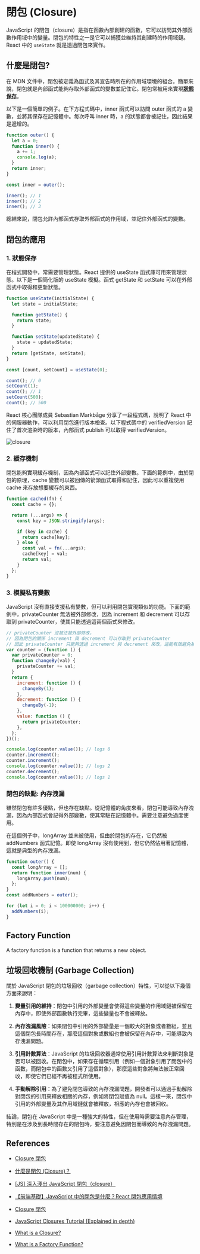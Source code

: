 # 閉包 (Closure)

JavaScript 的閉包（closure）是指在函數內部創建的函數，它可以訪問其外部函數作用域中的變量。閉包的特性之一是它可以捕獲並維持其創建時的作用域鏈。 React 中的 `useState` 就是透過閉包來實作。

## 什麼是閉包?

在 MDN 文件中，閉包被定義為函式及其宣告時所在的作用域環境的組合。簡單來說，閉包就是內部函式能夠存取外部函式的變數並記住它。閉包常被用來實現<u>**狀態保存**</u>。

以下是一個簡單的例子。在下方程式碼中，inner 函式可以訪問 outer 函式的 a 變數，並將其保存在記憶體中。每次呼叫 inner 時，a 的狀態都會被記住，因此結果是遞增的。

```js
function outer() {
  let a = 0;
  function inner() {
    a += 1;
    console.log(a);
  }
  return inner;
}

const inner = outer();

inner(); // 1
inner(); // 2
inner(); // 3
```

總結來說，閉包允許內部函式存取外部函式的作用域，並記住外部函式的變數。

## 閉包的應用

### 1. 狀態保存

在程式開發中，常需要管理狀態。React 提供的 useState 函式庫可用來管理狀態。以下是一個簡化版的 useState 模擬。函式 getState 和 setState 可以在外部函式中取得和更新狀態。

```js
function useState(initialState) {
  let state = initialState;

  function getState() {
    return state;
  }

  function setState(updatedState) {
    state = updatedState;
  }
  return [getState, setState];
}

const [count, setCount] = useState(0);

count(); // 0
setCount(1);
count(); // 1
setCount(500);
count(); // 500
```

React 核心團隊成員 Sebastian Markbåge 分享了一段程式碼，說明了 React 中的伺服器動作，可以利用閉包進行版本檢查。以下程式碼中的 verifiedVersion 記住了首次渲染時的版本，內部函式 publish 可以取得 verifiedVersion。

![closure](/closure.jpeg)

### 2. 緩存機制

閉包能夠實現緩存機制，因為內部函式可以記住外部變數。下面的範例中，由於閉包的原理，cache 變數可以被回傳的箭頭函式取得和記住，因此可以重複使用 cache 來存放想要緩存的東西。

```js
function cached(fn) {
  const cache = {};

  return (...args) => {
    const key = JSON.stringify(args);

    if (key in cache) {
      return cache[key];
    } else {
      const val = fn(...args);
      cache[key] = val;
      return val;
    }
  };
}
```

### 3. 模擬私有變數

JavaScript 沒有直接支援私有變數，但可以利用閉包實現類似的功能。下面的範例中，privateCounter 無法被外部修改，因為 increment 和 decrement 可以存取到 privateCounter，使其只能透過這兩個函式來修改。

```js
// privateCounter 沒被法被外部修改，
// 因為閉包的關係 increment 與 decrement 可以存取到 privateCounter
// 因此 privateCounter 只能夠透過 increment 與 decrement 來改，這能有效避免被誤觸到
var counter = (function () {
  var privateCounter = 0;
  function changeBy(val) {
    privateCounter += val;
  }
  return {
    increment: function () {
      changeBy(1);
    },
    decrement: function () {
      changeBy(-1);
    },
    value: function () {
      return privateCounter;
    },
  };
})();

console.log(counter.value()); // logs 0
counter.increment();
counter.increment();
console.log(counter.value()); // logs 2
counter.decrement();
console.log(counter.value()); // logs 1
```

### 閉包的缺點: 內存洩漏

雖然閉包有許多優點，但也存在缺點。從記憶體的角度來看，閉包可能導致內存洩漏，因為內部函式會記得外部變數，使其常駐在記憶體中。需要注意避免過度使用。

在這個例子中，longArray 並未被使用，但由於閉包的存在，它仍然被 addNumbers 函式記憶。即使 longArray 沒有使用到，但它仍然佔用著記憶體，這就是典型的內存洩漏。

```js
function outer() {
  const longArray = [];
  return function inner(num) {
    longArray.push(num);
  };
}
const addNumbers = outer();

for (let i = 0; i < 100000000; i++) {
  addNumbers(i);
}
```

## Factory Function

A factory function is a function that returns a new object.

## 垃圾回收機制 (Garbage Collection)

關於 JavaScript 閉包的垃圾回收（garbage collection）特性，可以從以下幾個方面來說明：

1. **變量引用的維持**：閉包中引用的外部變量會使得這些變量的作用域鏈被保留在內存中，即使外部函數執行完畢，這些變量也不會被釋放。

2. **內存洩漏風險**：如果閉包中引用的外部變量是一個較大的對象或者數組，並且這個閉包長時間存在，那麼這個對象或數組也會被保留在內存中，可能導致內存洩漏問題。

3. **引用計數算法**：JavaScript 的垃圾回收器通常使用引用計數算法來判斷對象是否可以被回收。在閉包中，如果存在循環引用（例如一個對象引用了閉包中的函數，而閉包中的函數又引用了這個對象），那麼這些對象將無法被正常回收，即使它們已經不再被程式所使用。

4. **手動解除引用**：為了避免閉包導致的內存洩漏問題，開發者可以通過手動解除對閉包的引用來釋放相關的內存，例如將閉包賦值為 null。這樣一來，閉包中引用的外部變量及其作用域鏈就會被釋放，相應的內存也會被回收。

結論，閉包在 JavaScript 中是一種強大的特性，但在使用時需要注意內存管理，特別是在涉及到長時間存在的閉包時，要注意避免因閉包而導致的內存洩漏問題。

## References

- [Closure 閉包](https://eyesofkids.gitbooks.io/javascript-start-from-es6/content/part4/closure.html)
- [什麼是閉包 (Closure)？](https://www.explainthis.io/zh-hant/swe/what-is-closure)
- [[JS] 深入淺出 JavaScript 閉包（closure）](https://pjchender.dev/javascript/js-closure/)
- [【前端基礎】JavaScript 中的閉包是什麼？React 閉包應用情境](https://vocus.cc/article/65bb95f8fd89780001ba5756)
- [Closure 閉包](https://eyesofkids.gitbooks.io/javascript-start-from-es6/content/part4/closure.html)
- [JavaScript Closures Tutorial (Explained in depth)](https://www.youtube.com/watch?v=aHrvi2zTlaU)

- [What is a Closure?](https://kyleshevlin.com/what-is-a-closure/)
- [What is a Factory Function?](https://kyleshevlin.com/what-is-a-factory-function/)
